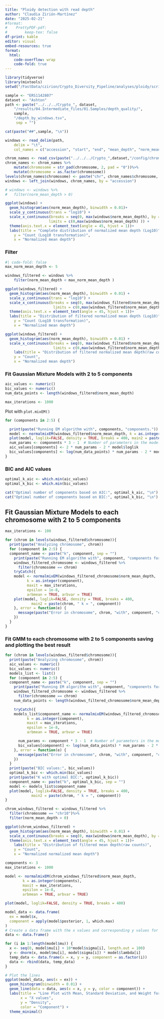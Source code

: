 ```yaml
---
title: "Ploidy detection with read depth"
author: "Claudia Zirión-Martínez"
date: "2025-02-21"
#format: 
#    PrettyPDF-pdf:
#        keep-tex: false
df-print: kable
editor: visual
embed-resources: true
format:
  html:
    code-overflow: wrap
    code-fold: true
---
```


```r
library(tidyverse)
library(mixtools)
setwd("/FastData/czirion/Crypto_Diversity_Pipeline/analyses/ploidy/scripts")
```

```r
sample <- "ERS1142807"
dataset <- "Ashton"
path <- paste("../../../Crypto_", dataset,
    "/results/04.Intermediate_files/01.Samples/depth_quality/",
    sample,
    "/depth_by_windows.tsv",
     sep = "")
```

```r
cat(paste("##",sample, "\n"))
```
```r
windows <- read_delim(path,
    delim = "\t",
    col_names = c("accession", "start", "end", "mean_depth", "norm_mean_depth", "smooth_norm_mean_depth"))
```

```r
chrom_names <- read_csv(paste("../../../Crypto_",dataset,"/config/chromosomes.csv", sep =""))
chrom_names <- chrom_names %>%
    mutate(chromosome = str_pad(chromosome, 2, pad = "0"))%>%
    mutate(chromosome = as.factor(chromosome))
levels(chrom_names$chromosome) <- paste("chr", chrom_names$chromosome, sep="")
windows <- left_join(windows, chrom_names, by = "accession") 
```

```r
# windows <- windows %>%
#   filter(norm_mean_depth > 0)
```

```r
ggplot(windows) +
  geom_histogram(aes(norm_mean_depth), binwidth = 0.01)+
  scale_y_continuous(trans = "log10") +
  scale_x_continuous(breaks = seq(0, max(windows$norm_mean_depth), by = 5),
                    limits = c(0,max(windows$norm_mean_depth) )) +
  theme(axis.text.x = element_text(angle = 45, hjust = 1))+
  labs(title = "Complete distribution of normalized mean depth (Log10)",
    y = "Count (Log10 transformation)",
    x = "Normalized mean depth")
```

### Filter

```r
#| code-fold: false
max_norm_mean_depth <- 5
```
```r
windows_filtered <- windows %>%
    filter(norm_mean_depth < max_norm_mean_depth )
```
```r
ggplot(windows_filtered) +
  geom_histogram(aes(norm_mean_depth), binwidth = 0.01) +
  scale_y_continuous(trans = "log10") +
  scale_x_continuous(breaks = seq(0, max(windows_filtered$norm_mean_depth), by = 1),
                      limits = c(0,max(windows_filtered$norm_mean_depth) )) +
  theme(axis.text.x = element_text(angle = 45, hjust = 1))+
  labs(title = "Distribution of filtered normalized mean depth (Log10)",
    y = "Count (Log10 transformation)",
    x = "Normalized mean depth")
```
```r
ggplot(windows_filtered) +
  geom_histogram(aes(norm_mean_depth), binwidth = 0.01) +
  scale_x_continuous(breaks = seq(0, max(windows_filtered$norm_mean_depth), by = 1),
                      limits = c(0,max(windows_filtered$norm_mean_depth) )) +  theme(axis.text.x = element_text(angle = 45, hjust = 1))+
    labs(title = "Distribution of filtered normalized mean depth(raw counts)",
    y = "Count",
    x = "Normalized mean depth")
```

### Fit Gaussian Mixture Models with 2 to 5 components

```r
aic_values <- numeric()
bic_values <- numeric()
num_data_points <- length(windows_filtered$norm_mean_depth)
```

```r
max_iterations <- 1000
```

Plot with `plot.mixEM()`
```r
for (components in 2:5) {

  print(paste("Running EM algorithm with", components, "components."))
  model <- normalmixEM(windows_filtered$norm_mean_depth, k = as.integer(components), maxit = max_iterations, epsilon = 1e-8, arbmean = TRUE, arbvar = TRUE)
  plot(model, loglik=FALSE, density = TRUE, breaks = 400, main2 = paste("k = ", components))
  num_params <- components * 3 - 1  # Number of parameters in the model
  aic_values[components] <- 2 * num_params - 2 * model$loglik
  bic_values[components] <- log(num_data_points) * num_params - 2 * model$loglik
}
```

### BIC and AIC values

```r
optimal_k_aic <- which.min(aic_values)
optimal_k_bic <- which.min(bic_values)
```

```r
cat("Optimal number of components based on AIC:", optimal_k_aic, "\n")
cat("Optimal number of components based on BIC:", optimal_k_bic, "\n")
```

## Fit Gaussian Mixture Models to each chromosome with 2 to 5 components

```r
max_iterations <- 100
```
```r
for (chrom in levels(windows_filtered$chromosome)){
  print(paste("Analyzing chromosome", chrom))
  for (component in 2:5) {
  component_name <- paste("k", component, sep = "")
    print(paste("Running EM algorithm with", component, "components for chromosome", chrom))
    windows_filtered_chromosome <- windows_filtered %>%
      filter(chromosome == chrom)
    tryCatch({
    model <- normalmixEM(windows_filtered_chromosome$norm_mean_depth, 
          k = as.integer(component), 
          maxit = max_iterations, 
          epsilon = 1e-8, 
          arbmean = TRUE, arbvar = TRUE)
    plot(model, loglik=FALSE, density = TRUE, breaks = 400, 
            main2 = paste(chrom, " k = ", component))
    }, error = function(e) {
      message(paste("Error in chromosome", chrom, "with", component, "components:", e$message))
    })
  }
}
```

### Fit GMM to each chromosome with 2 to 5 components saving and plotting the best result
```r
for (chrom in levels(windows_filtered$chromosome)){
  print(paste("Analyzing chromosome", chrom))
  aic_values <- numeric()
  bic_values <- numeric()
  models_list <- list()
  for (component in 2:5) {
  component_name <- paste("k", component, sep = "")
    print(paste("Running EM algorithm with", component, "components for chromosome", chrom))
    windows_filtered_chromosome <- windows_filtered %>%
      filter(chromosome == chrom)
    num_data_points <- length(windows_filtered_chromosome$norm_mean_depth)

    tryCatch({
    models_list$component_name <- normalmixEM(windows_filtered_chromosome$norm_mean_depth, 
          k = as.integer(component), 
          maxit = max_iterations, 
          epsilon = 1e-8, 
          arbmean = TRUE, arbvar = TRUE)

      num_params <- component * 3 - 1  # Number of parameters in the model
      bic_values[component] <- log(num_data_points) * num_params - 2 * models_list$component_name$loglik
    }, error = function(e) {
      message(paste("Error in chromosome", chrom, "with", component, "components:", e$message))
    })
  }
  print(paste("BIC values:", bic_values))
  optimal_k_bic <- which.min(bic_values)
  print(paste("K with optimal BIC:", optimal_k_bic))
  component_name <- paste("k", optimal_k_bic, sep = "")
  model <- models_list$component_name
  plot(model, loglik=FALSE, density = TRUE, breaks = 400, 
            main2 = paste(chrom, " k = ", component))
}
```

```r
chrom_windows_filtered <- windows_filtered %>%
  filter(chromosome == "chr10")%>%
  filter(norm_mean_depth > 0)
```
```r
ggplot(chrom_windows_filtered) +
  geom_histogram(aes(norm_mean_depth), binwidth = 0.01) +
  scale_x_continuous(breaks = seq(0, max(windows$norm_mean_depth), by = 50)) +
  theme(axis.text.x = element_text(angle = 45, hjust = 1))+
    labs(title = "Distribution of filtered mean depth(raw counts)",
    y = "Count",
    x = "Normalized normalized mean depth")
```

```r
components <- 3
max_iterations <- 1000
```
```r
model <- normalmixEM(chrom_windows_filtered$norm_mean_depth, 
        k = as.integer(components), 
        maxit = max_iterations, 
        epsilon = 1e-8, 
        arbmean = TRUE, arbvar = TRUE)
```

```r
plot(model, loglik=FALSE, density = TRUE, breaks = 400)
```


```r
model_data <- data.frame(
  ex = model$x,
  component = apply(model$posterior, 1, which.max)
)
# Create a data frame with the x values and corresponding y values for each distribution
data <- data.frame()

for (i in 1:length(model$mu)) {
  x <- seq(0, model$mu[i] + 10*model$sigma[i], length.out = 100)
  y <- dnorm(x, model$mu[i], model$sigma[i]) * model$lambda[i]
  temp_data <- data.frame(x = x, y = y, component = as.factor(i))
  data <- rbind(data, temp_data)
}

# Plot the lines
ggplot(model_data, aes(x = ex)) +
  geom_histogram(binwidth = 0.01) +
  geom_line(data = data, aes(x = x, y = y, color = component)) +
  labs(title = "Line Plot with Mean, Standard Deviation, and Weight for Each Component",
       x = "X values",
       y = "Density",
       color = "Component") +
  theme_minimal()

```

